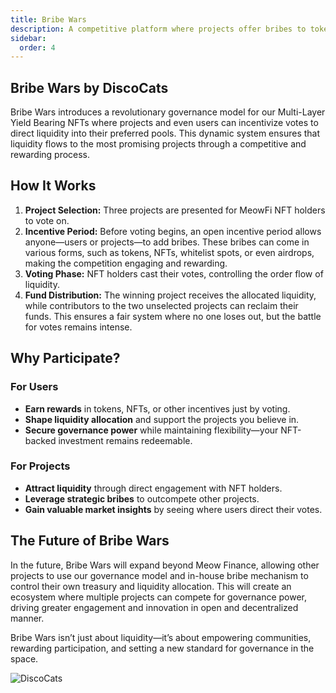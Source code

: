 ```yaml
---
title: Bribe Wars
description: A competitive platform where projects offer bribes to token holders, driving engagement, fair distribution, and real-time market insights.
sidebar:
  order: 4
---
```



## Bribe Wars by DiscoCats

Bribe Wars introduces a revolutionary governance model for our Multi-Layer Yield Bearing NFTs where projects and even users can incentivize votes to direct liquidity into their preferred pools. This dynamic system ensures that liquidity flows to the most promising projects through a competitive and rewarding process.

## How It Works

1. **Project Selection:** Three projects are presented for MeowFi NFT holders to vote on.
2. **Incentive Period:** Before voting begins, an open incentive period allows anyone—users or projects—to add bribes. These bribes can come in various forms, such as tokens, NFTs, whitelist spots, or even airdrops, making the competition engaging and rewarding.
3. **Voting Phase:** NFT holders cast their votes, controlling the order flow of liquidity.
4. **Fund Distribution:** The winning project receives the allocated liquidity, while contributors to the two unselected projects can reclaim their funds. This ensures a fair system where no one loses out, but the battle for votes remains intense.

## Why Participate?

### For Users

- **Earn rewards** in tokens, NFTs, or other incentives just by voting.
- **Shape liquidity allocation** and support the projects you believe in.
- **Secure governance power** while maintaining flexibility—your NFT-backed investment remains redeemable.

### For Projects

- **Attract liquidity** through direct engagement with NFT holders.
- **Leverage strategic bribes** to outcompete other projects.
- **Gain valuable market insights** by seeing where users direct their votes.

## The Future of Bribe Wars

In the future, Bribe Wars will expand beyond Meow Finance, allowing other projects to use our governance model and in-house bribe mechanism to control their own treasury and liquidity allocation. This will create an ecosystem where multiple projects can compete for governance power, driving greater engagement and innovation in open and decentralized manner.

Bribe Wars isn’t just about liquidity—it’s about empowering communities, rewarding participation, and setting a new standard for governance in the space.

![DiscoCats](/discoCats.webp) 
